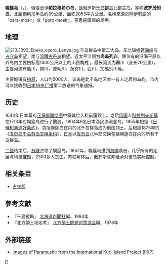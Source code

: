 {{Infobox Islands
| name = 帕拉穆希尔岛 / 幌筵岛
| image name = Paramushir, Atlasov, Shumshu - Landsat 7.jpg
| image caption = 衛星影像的幌筵岛（中）
| image size =
| locator map = Kuriles Paramushir.PNG
| map_custom = yes
| native name = Парамушир
| native name link =
| nickname =
| location = [[太平洋|太平洋]]
| coordinates = {{coord|50|20|N|155|45|E|display=inline}}
| archipelago = [[千島群島|千島群島]]
| total islands =
| major islands =
| area_km2 = 2053
| length_km = 100
| width_km = 20
| highest mount = [[希库拉斯基火山|希库拉斯基火山]]
| elevation_m = 1816
| country = Russia
| country admin divisions title = Oblast
| country admin divisions = [[薩哈林州|薩哈林州]]
| country admin divisions title 1 = District
| country admin divisions 1 = Severo-Kurilsky
| country admin divisions title 2 =
| country admin divisions 2 =
| country largest city = [[北庫里爾斯克|北庫里爾斯克]]
| country largest city population = 2592
| population =
| population as of =
| density_km2 =
| ethnic groups =
| additional info =
}}
'''幌筵岛'''（{{lang-rus|Парамушир|Paramushir}}，{{jpn|j=幌筵島|hg=ぱらむしるとう|rm=Paramushiru tō|f=y}}），俄语音译'''帕拉穆希尔岛'''，是俄罗斯[[千岛群岛|千岛群岛]]北部主岛，亦称'''波罗茂知岛'''，北距[[勘察加半岛|勘察加半岛]]约39公里，面积2053平方公里。名稱來源於[[阿伊努語|阿伊努語]]的「para-mosir」或「poro-mosir」，意思是廣闊的島嶼。

== 地理 ==
[[File:213_1393_Ebeko_ozero_Lenya.jpg|thumb]]
千岛群岛中第二大岛。东北隔[[幌筵海峡|幌筵海峡]]与[[占守岛|占守岛]]相望，南与[[温禰古丹岛|温禰古丹岛]]相望。近太平洋侧为'''鸟岛列岩'''。除仅有的沿海平原以外岛内主要由标高1000公尺以上的山岳构成 。最长河流为轟川（全长20公里），主要河流有熊川，鳟川，速毛川，茂寄川，西川，加熊别川等。

主要城镇有[[北庫里爾斯克|柏原]]，人口约5000人，该岛是北千岛地区唯一有人定居的岛屿。市内可以接收到[[日本|日本]][[NHK广播|NHK广播]]第二放送的气象通报。

== 历史 ==
1644年日本幕府[[正保御国绘图|正保御国绘图]]中将其绘入松前藩领土。之后[[俄国|俄国]]人[[科兹列夫斯基|科兹列夫斯基]]在1713年对幌筵岛进行了勘测，1804年6名日本渔民漂流登岛。1855年根据《[[日俄和亲通好条约|日俄和亲通好条约]]》，包括幌筵岛在内的北千岛群岛成为俄国领土。后根据1875年的《[[库页岛千岛群岛交换条约|库页岛千岛群岛交换条约]]》，[[日本|日本]]以[[库页岛|库页岛]]北半部交换包括幌筵岛在内的所有千岛群岛。

[[二战|二战]]结束后，[[苏联|苏联]]占领了幌筵岛。1952年，幌筵岛遭到[[海啸|海啸]]袭击，几乎所有的定居点均被摧毁，2300多人丧生。苏联解体后，俄罗斯联邦继承对该岛实际控制。

== 相关条目 ==
* [[占守郡|占守郡]]

==參考文獻==
*『千島縦断』 [[北海道新聞社|北海道新聞社]]編、1994年
*『北方領土地名考』 [[北方領土問題对策協会|北方領土問題对策協会]]編、1978年

== 外部链接 ==
* [http://artedi.fish.washington.edu/okhotskia/ikip/Gallery/Map/North/Param/Param.htm Images of Paramushir from the International Kuril Island Project (IKIP)] {{Wayback|url=http://artedi.fish.washington.edu/okhotskia/ikip/Gallery/Map/North/Param/Param.htm |date=20060828083305 }}

{{千島群島}}
{{coord|50|20|N|155|45|E|display=title|region:RU-SAK_type:isle_source:dewiki}}

[[Category:千島群島|P]]